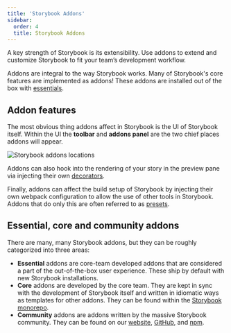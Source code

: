 ```yaml
---
title: 'Storybook Addons'
sidebar:
  order: 4
  title: Storybook Addons
---
```


A key strength of Storybook is its extensibility. Use addons to extend and customize Storybook to fit your team’s development workflow.

Addons are integral to the way Storybook works. Many of Storybook's core features are implemented as addons! These addons are installed out of the box with [essentials](../../essentials/index.mdx).

## Addon features

The most obvious thing addons affect in Storybook is the UI of Storybook itself. Within the UI the **toolbar** and **addons panel** are the two chief places addons will appear.

![Storybook addons locations](../../_assets/configure/addon-locations.jpg)

Addons can also hook into the rendering of your story in the preview pane via injecting their own [decorators](../../writing-stories/decorators.mdx).

Finally, addons can affect the build setup of Storybook by injecting their own webpack configuration to allow the use of other tools in Storybook. Addons that do only this are often referred to as [presets](../../addons/addon-types.mdx).

## Essential, core and community addons

There are many, many Storybook addons, but they can be roughly categorized into three areas:

* **Essential** addons are core-team developed addons that are considered a part of the out-of-the-box user experience. These ship by default with new Storybook installations.
* **Core** addons are developed by the core team. They are kept in sync with the development of Storybook itself and written in idiomatic ways as templates for other addons. They can be found within the [Storybook monorepo](https://github.com/storybookjs/storybook/tree/next/addons).
* **Community** addons are addons written by the massive Storybook community. They can be found on our [website](https://storybook.js.org/addons/), [GitHub](https://github.com/), and [npm](https://www.npmjs.com/).
